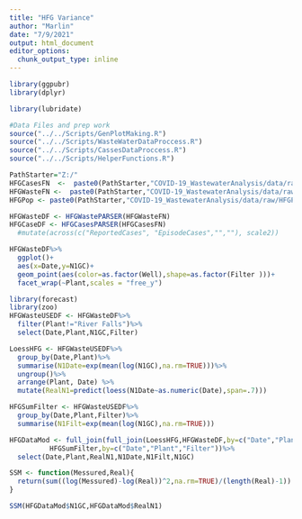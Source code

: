 ```yaml
---
title: "HFG Variance"
author: "Marlin"
date: "7/9/2021"
output: html_document
editor_options: 
  chunk_output_type: inline
---
```


```r
library(ggpubr)
library(dplyr)

library(lubridate)

#Data Files and prep work
source("../../Scripts/GenPlotMaking.R")
source("../../Scripts/WasteWaterDataProccess.R")
source("../../Scripts/CassesDataProccess.R")
source("../../Scripts/HelperFunctions.R")

PathStarter="Z:/"
HFGCasesFN  <-  paste0(PathStarter,"COVID-19_WastewaterAnalysis/data/raw/HighFreq_CaseData_2021-05-07.csv")
HFGWasteFN <-  paste0(PathStarter,"COVID-19_WastewaterAnalysis/data/raw/HFG data for stats corrected 071421.xlsx")
HFGPop <- paste0(PathStarter,"COVID-19_WastewaterAnalysis/data/raw/HFGPop.csv")

HFGWasteDF <- HFGWastePARSER(HFGWasteFN)
HFGCaseDF <- HFGCasesPARSER(HFGCasesFN)
  #mutate(across(c("ReportedCases", "EpisodeCases","",""), scale2))


```


```r

HFGWasteDF%>%
  ggplot()+
  aes(x=Date,y=N1GC)+
  geom_point(aes(color=as.factor(Well),shape=as.factor(Filter )))+
  facet_wrap(~Plant,scales = "free_y")

library(forecast)
library(zoo)
HFGWasteUSEDF <- HFGWasteDF%>%
  filter(Plant!="River Falls")%>%
  select(Date,Plant,N1GC,Filter)

LoessHFG <- HFGWasteUSEDF%>%
  group_by(Date,Plant)%>%
  summarise(N1Date=exp(mean(log(N1GC),na.rm=TRUE)))%>%
  ungroup()%>%
  arrange(Plant, Date) %>%
  mutate(RealN1=predict(loess(N1Date~as.numeric(Date),span=.7)))

HFGSumFilter <- HFGWasteUSEDF%>%
  group_by(Date,Plant,Filter)%>%
  summarise(N1Filt=exp(mean(log(N1GC),na.rm=TRUE)))

HFGDataMod <- full_join(full_join(LoessHFG,HFGWasteDF,by=c("Date","Plant")),
          HFGSumFilter,by=c("Date","Plant","Filter"))%>%
  select(Date,Plant,RealN1,N1Date,N1Filt,N1GC)

SSM <- function(Messured,Real){
  return(sum((log(Messured)-log(Real))^2,na.rm=TRUE)/(length(Real)-1))
}

SSM(HFGDataMod$N1GC,HFGDataMod$RealN1)



```

